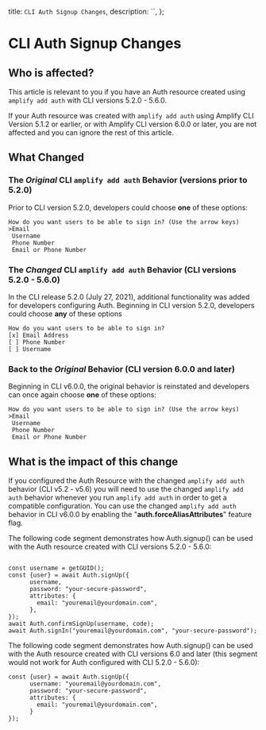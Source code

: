   title: `CLI Auth Signup Changes`,
  description: ``,
};

# CLI Auth Signup Changes

## Who is affected? 

This article is relevant to you if you have an Auth resource created using  `amplify add auth`  with CLI versions 5.2.0 - 5.6.0.

If your Auth resource was created with   `amplify add auth` using Amplify CLI Version 5.1.2 or earlier, or with Amplify CLI version 6.0.0 or later, you are not affected and you can ignore the rest of this article. 


## What Changed

### **The *Original* CLI  `amplify add auth` Behavior (versions prior to 5.2.0)** 

Prior to CLI version 5.2.0, developers could choose **one** of these options:

```
How do you want users to be able to sign in? (Use the arrow keys)
>Email
 Username
 Phone Number
 Email or Phone Number
```

### **The *Changed* CLI `amplify add auth` Behavior (CLI versions 5.2.0 - 5.6.0)**

In the CLI release 5.2.0 (July 27, 2021), additional functionality was added for developers configuring Auth. 
Beginning in CLI version 5.2.0, developers could choose **any** of these options

```
How do you want users to be able to sign in?
[x] Email Address
[ ] Phone Number
[ ] Username
```

### **Back to the *Original* Behavior (CLI version 6.0.0 and later)**

Beginning in CLI v6.0.0, the original behavior is reinstated and developers can once again choose **one** of these options:

```
How do you want users to be able to sign in? (Use the arrow keys)
>Email
 Username
 Phone Number
 Email or Phone Number
```

## What is the impact of this change

If you configured the Auth Resource with the changed `amplify add auth` behavior (CLI v5.2 - v5.6) you will need to use the changed  `amplify add auth` behavior whenever you run `amplify add auth` in order to get a compatible configuration. You can use the changed `amplify add auth` behavior in CLI v6.0.0 by enabling the "**auth.forceAliasAttributes**" feature flag.

The following code segment demonstrates how Auth.signup() can be used with the Auth resource created with CLI versions 5.2.0 - 5.6.0:

```

const username = getGUID(); 
const {user} = await Auth.signUp({
      username,
      password: "your-secure-password",
      attributes: {
        email: "youremail@yourdomain.com",
      },
});
await Auth.confirmSignUp(username, code);
await Auth.signIn("youremail@yourdomain.com", "your-secure-password");
```

The following code segment demonstrates how Auth.signup() can be used with the Auth resource created with CLI versions 6.0 and later (this segment would not work for Auth configured with CLI 5.2.0 - 5.6.0):

```
const {user} = await Auth.signUp({
      username: "youremail@yourdomain.com",
      password: "your-secure-password",
      attributes: {
        email: "youremail@yourdomain.com", 
      }
});
```



